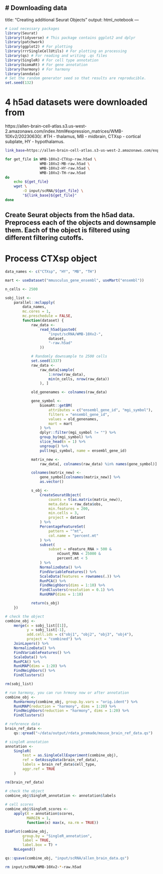 

# Downloading data
---
title: "Creating additional Seurat Objects"
output: html_notebook
---

```r
# Load necessary packages
library(Seurat)
library(tidyverse) # This package contains ggplot2 and dplyr
library(patchwork)
library(ggplot2) # For plotting
library(rrrSingleCellUtils) # For plotting an processing
library(qs) # For reading and writing .qs files
library(SingleR) # For cell type annotation
library(biomaRt) # For gene annotation
library(harmony) # For harmony
library(anndata)
# Set the random generator seed so that results are reproducible.
set.seed(132)

```

# 4 h5ad datasets were downloaded from 
https://allen-brain-cell-atlas.s3.us-west-2.amazonaws.com/index.html#expression_matrices/WMB-10Xv2/20230630/. 
#TH - thalamus, MB - midbrain, CTXsp - cortical subplate, HY - hypothalamus. 

```bash
link_base=https://allen-brain-cell-atlas.s3-us-west-2.amazonaws.com/expression_matrices/WMB-10Xv2/20230630/

for get_file in WMB-10Xv2-CTXsp-raw.h5ad \
                WMB-10Xv2-MB-raw.h5ad \
                WMB-10Xv2-HY-raw.h5ad \
                WMB-10Xv2-TH-raw.h5ad
do
    echo ${get_file}
    wget \
        -O input/scRNA/${get_file} \
        "${link_base}${get_file}"
done
```


## Create Seurat objects from the h5ad data. Preprocess each of the objects and downsample them. Each of the object is filtered using different filtering cutoffs. 

# Process CTXsp object
```r
data_names <- c("CTXsp", "HY", "MB", "TH")

mart <- useDataset("mmusculus_gene_ensembl", useMart("ensembl"))

n_cells <- 2500

sobj_list <-
    parallel::mclapply(
        data_names,
        mc.cores = 1,
        mc.preschedule = FALSE,
        function(dataset) {
            raw_data <-
                read_h5ad(paste0(
                    "input/scRNA/WMB-10Xv2-",
                    dataset,
                    "-raw.h5ad"
                ))

            # Randomly downsample to 2500 cells
            set.seed(1337)
            raw_data <-
                raw_data[sample(
                    1:nrow(raw_data),
                    min(n_cells, nrow(raw_data))
                ), ]

            old_genenames <- colnames(raw_data)

            gene_symbol <-
                biomaRt::getBM(
                    attributes = c("ensembl_gene_id", "mgi_symbol"),
                    filters = "ensembl_gene_id",
                    values = old_genenames,
                    mart = mart
                ) %>%
                dplyr::filter(mgi_symbol != "") %>%
                group_by(mgi_symbol) %>%
                slice_head(n = 1) %>%
                ungroup() %>%
                pull(mgi_symbol, name = ensembl_gene_id)

            matrix_new <-
                raw_data[, colnames(raw_data) %in% names(gene_symbol)]

            colnames(matrix_new) <-
                gene_symbol[colnames(matrix_new)] %>%
                as.vector()

            s_obj <-
                CreateSeuratObject(
                    counts = t(as.matrix(matrix_new)),
                    meta.data = raw_data$obs,
                    min.features = 200,
                    min.cells = 3,
                    project = dataset
                ) %>%
                PercentageFeatureSet(
                    pattern = "^mt",
                    col.name = "percent.mt"
                ) %>%
                subset(
                    subset = nFeature_RNA > 500 &
                        nCount_RNA < 25000 &
                        percent.mt < 5
                ) %>%
                NormalizeData() %>%
                FindVariableFeatures() %>%
                ScaleData(features = rownames(.)) %>%
                RunPCA() %>%
                FindNeighbors(dims = 1:10) %>%
                FindClusters(resolution = 0.1) %>%
                RunUMAP(dims = 1:10)

            return(s_obj)
    })

```

```r
# check the object
combine_obj <-
    merge(x = sobj_list[[1]],
          y = sobj_list[-1],
          add.cell.ids = c("obj1", "obj2", "obj3", "obj4"),
          project = "combined") %>%
    JoinLayers() %>%
    NormalizeData() %>%
    FindVariableFeatures() %>%
    ScaleData() %>%
    RunPCA() %>%
    RunUMAP(dims = 1:20) %>%
    FindNeighbors() %>%
    FindClusters()

rm(sobj_list)

# run harmony, you can run hrmony now or after annotation
combine_obj <-
    RunHarmony(combine_obj, group.by.vars = "orig.ident") %>%
    RunUMAP(reduction = "harmony", dims = 1:20) %>%
    FindNeighbors(reduction = "harmony", dims = 1:20) %>%
    FindClusters()

# reference data
brain_ref_data <-
    qs::qread("~/data/output/rdata_premade/mouse_brain_ref_data.qs")

# singleR annotation
annotation <-
    SingleR(
        test = as.SingleCellExperiment(combine_obj),
        ref = GetAssayData(brain_ref_data),
        labels = brain_ref_data$cell_type,
        aggr.ref = TRUE
    )

rm(brain_ref_data)

# check the object
combine_obj$SingleR_annotation <- annotation$labels
 
# cell scores
combine_obj$SingleR_scores <-
    apply(X = annotation$scores,
          MARGIN = 1,
          function(x) max(x, na.rm = TRUE))

DimPlot(combine_obj,
        group.by = "SingleR_annotation",
        label = TRUE,
        label.box = T) +
    NoLegend() 

qs::qsave(combine_obj, "input/scRNA/allen_brain_data.qs")
```

```bash
rm input/scRNA/WMB-10Xv2-*-raw.h5ad
```